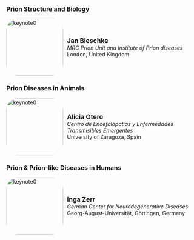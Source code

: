 ### Prion Structure and Biology
```{=html}
<div class="image-description">
  <div class="image">
    <img src="figures/k2.jpg" alt="keynote0" width="150" height="150" class="rounded-image">
  </div>
  <div class="description">
    <strong style="font-size: larger;">Jan Bieschke</strong><br>
    <em>MRC Prion Unit and Institute of Prion diseases</em><br>
    London, United Kingdom
  </div>
</div>

<div id="popup1" class="popup">
    <div class="popup-background"></div>
  <div class="popup-content">
    <span class="close">&times;</span>
    <div class="popup-image-description">
        <img src="figures/k2.jpg" alt="keynote0" width="200" height="200" class="rounded-image">
    <div class="description">
        <strong style="font-size: larger;">Jan Bieschke</strong>
    </div>
    </div>
    <p style="text-align: justify;"></p>
  </div>
</div>
```
### Prion Diseases in Animals
```{=html}
<!-- Speaker 1 -->
<div class="image-description">
  <div class="image">
    <img src="figures/k3.jpg" alt="keynote0" width="150" height="150" class="rounded-image">
  </div>
  <div class="description">
    <strong style="font-size: larger;">Alicia Otero</strong><br>
    <em>Centro de Encefalopatias y Enfermedades Transmisibles Emergentes </em><br>
    University of Zaragoza, Spain
  </div>
</div>

<div id="popup2" class="popup">
    <div class="popup-background"></div>
  <div class="popup-content">
    <span class="close">&times;</span>
    <div class="popup-image-description">
        <img src="figures/k3.jpg" alt="keynote0" width="200" height="200" class="rounded-image">
    <div class="description">
        <strong style="font-size: larger;">Alicia Otero</strong>
    </div>
    </div>
    <p style="text-align: justify;"></p>
  </div>
</div>

```
### Prion & Prion-like Diseases in Humans
```{=html}


<!-- Speaker 2 -->
<div class="image-description">
  <div class="image">
    <img src="figures/k1.jpg" alt="keynote0" width="150" height="150" class="rounded-image">
  </div>
  <div class="description">
    <strong style="font-size: larger;">Inga Zerr</strong><br>
    <em>German Center for Neurodegenerative Diseases</em><br>
    Georg-August-Universität, Göttingen, Germany<br>
    <div class="touchdevice-additional-text" style="color: #0299ce;">
        <p>Click to know more</p>
    </div>
  </div>
</div>

<div id="popup3" class="popup">
    <div class="popup-background"></div>
  <div class="popup-content">
    <span class="close">&times;</span>
    <div class="popup-image-description">
        <img src="figures/k1.jpg" alt="keynote0" width="200" height="200" class="rounded-image">
        <div class="description">
        <strong style="font-size: larger;">Inga Zerr</strong>
        </div>
    </div>
        <div class="popup_descr">Inga Zerr is neurologist and Professor at the Department of Neurology, University Medical Center, Georg-August University Göttingen and Head of the Neurochemistry Laboratory at the institution. She is Director of the National Reference Center for Human Transmissible Encephalopathies in Germany. Her research focusses on biomarker development and on clinical and therapeutic trials in prion diseases and other dementia.</div>
  </div>
</div>

<style>
  /* The popup */
  .popup-background {
    position: fixed;
    left: 0;
    top: 0;
    right: 0;
    bottom: 0;
    background-color: rgba(0,0,0,0.4); /* Black w/ opacity */
    z-index: 1;
  }
  .popup {
    display: none; /* Hidden by default */
    position: fixed; /* Stay in place */
    z-index: 2; /* Sit on top */
    padding-top: 100px; /* Location of the box */
    left: 0;
    top: 0;
    right: 0;
    bottom: 0;
    max-width: 1000px; /* Adjust this value as needed */
    margin: auto; /* Center the popup if it's smaller than the screen width */
    width: 100%; /* Full width */   
    height: 100%; /* Full height */
    overflow: auto; /* Enable scroll if needed */
    /*background-color: rgb(0.9,0,0); /* Fallback color */
    background-color: transparent; /*rgba(0,0,0,0.4); /* Black w/ opacity */
  }

  /* The popup content */
  .popup-content {
    position : relative;
    background-color: #fefefe;
    margin: auto;
    z-index : 2;
    padding: 20px;
    border: 1px solid #999;
    border-radius: 15px; /* Rounded corners */
    width: 80%;
  }

  /* The close button */
  .close {
    color: #aaaaaa;
    float: right;
    font-size: 28px;
    font-weight: bold;
  }

  .close:hover,
  .close:focus {
    color: #000;
    text-decoration: none;
    cursor: pointer;
  }
  .image {
    flex: 1;
    padding: 0px;
    text-align: left;
  }
  .description {
    flex: 5;
    padding: 10px;
    text-align: left;
  }
  .popup_descr {
    text-align: justify;
  }
  .image-description {
    cursor: pointer;
    max-width: 1000px;
    display: flex;
    align-items: center;
  }
  .image-description:hover{
    background-color: #daeaf4;
    border-radius: 30px;
  }
  .touchdevice-additional-text {
    display : none;
  }
  .popup-image-description {
    display: flex;
    align-items: center;
    flex-direction: column; /* Default direction */
  }

  .rounded-image {
    border-radius: 20%; /* Adjust the value to control the degree of rounding */
  }
  /* Change flex direction for screens smaller than 600px */
  @media (max-width: 600px) {
    .image-description {
        flex-direction: column;
    }
    .description {
        text-align: center;
    }
    .image {
      margin-top: 7px;
    }
  }
  @media (pointer: coarse) { /* For touch based devices, add text to remind clickableness, fainter hover color*/
    .touchdevice-additional-text {
      display: block;
    }
    .image-description{
      background-color: #0299ce05;
      border-radius: 30px;
      box-shadow: 2px 2px 5px rgb(0 125 169 / 35%);
    }
    .image {
      margin-top: 7px;
    }
  }


</style>
```

```{=html}
<script>
  // Get all elements with class="image-description" (outside the popups) and attach the click event
  var descriptions = document.getElementsByClassName("image-description");
  for (let i = 0; i < descriptions.length; i++) {
    descriptions[i].onclick = function() {
      // Open the corresponding popup
      var popup = document.getElementById("popup" + (i + 1));
      popup.style.display = "block";
    }
  }

  // Get all elements with class="close" and attach the click event
  var closes = document.getElementsByClassName("close");
  for (let i = 0; i < closes.length; i++) {
    closes[i].onclick = function() {
      // Close the corresponding popup
      var popup = document.getElementById("popup" + (i + 1));
      popup.style.display = "none";
    }
  }
  
  // Get all elements with class="popup-background" and attach the click event
  var backgrounds = document.getElementsByClassName("popup-background");
  for (let i = 0; i < backgrounds.length; i++) {
    backgrounds[i].onclick = function() {
      // Close the corresponding popup
      var popup = document.getElementById("popup" + (i + 1));
      popup.style.display = "none";
    }
  }
  // Move all popups to the body element
  var popups = Array.from(document.getElementsByClassName("popup"));
  for (var i = 0; i < popups.length; i++) {
    document.body.appendChild(popups[i]);
  }

  // When the user clicks anywhere outside of a popup, close it
  window.onclick = function(event) {
    if (event.target.className == "popup") {
      event.target.style.display = "none";
    }
  }
</script>
```
